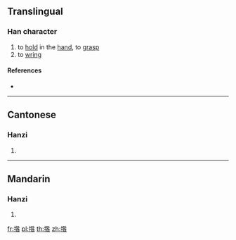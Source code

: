 ==Translingual==

===Han character===
{{Han char|rn=64|rad=手|as=09|sn=12|four=58064|canj=QHOA,QHYA|ids=⿰扌昝}}

# to [[hold]] in the [[hand]], to [[grasp]]
# to [[wring]]

====References====
* {{Han ref|kx=0443.010|dkj=12360|dj=0794.030|hdz=31922.070|uh=63DD|ud=25565|bh=D965|bd=55653}}

----

==Cantonese==

===Hanzi===
{{yue-hanzi|jyut=[[zaan6]]|y=jaan6}}

# {{defn|lang=yue|sort=手09}}

----

==Mandarin==

===Hanzi===
{{cmn-hanzi|pin=[[zǎn]] ([[zan3]]), [[zuàn]] ([[zuan4]])|wg=tsan<sup>3</sup>, tsuan<sup>4</sup>}}

# {{defn|lang=cmn|sort=手09}}

[[fr:揝]]
[[pl:揝]]
[[th:揝]]
[[zh:揝]]